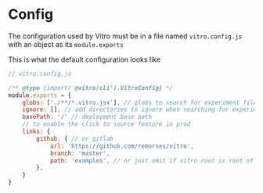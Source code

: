 # Config

The configuration used by Vitro must be in a file named `vitro.config.js` with an object as its `module.exports`

This is what the default configuration looks like

```js
// vitro.config.js

/** @type {import('@vitro/cli').VitroConfig} */
module.exports = {
    globs: ['./**/*.vitro.jsx'], // globs to search for experiment files
    ignore: [], // add directories to ignore when searching for experiment files
    basePath: '/' // deployment base path
    // to enable the click to source feature in prod
    links: {
        github: { // or gitlab
            url: 'https://github.com/remorses/vitro',
            branch: 'master',
            path: 'examples', // or just omit if vitro root is root of the repo
        },
    }
}
```
